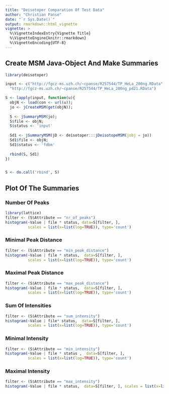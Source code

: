 ```yaml
---
title: "Deisotoper Comparation Of Test Data"
author: "Christian Panse"
date: "`r Sys.Date()`"
output: rmarkdown::html_vignette
vignette: >
  %\VignetteIndexEntry{Vignette Title}
  %\VignetteEngine{knitr::rmarkdown}
  %\VignetteEncoding{UTF-8}
---
```



## Create MSM Java-Object And Make Summaries

```r
library(deisotoper)

input <- c("http://fgcz-ms.uzh.ch/~cpanse/R257544/TP_HeLa_200ng.RData",
  "http://fgcz-ms.uzh.ch/~cpanse/R257544/TP_HeLa_200ng_pd21.RData")

S <- lapply(input, function(u){ 
  objN <- load(con <- url(u)); 
  jo <- jCreateMSM(get(objN)); 
  
  S <- jSummaryMSM(jo); 
  S$file <- objN;
  S$status <- 'input'
  
  Sd1 <- jSummaryMSM(jD <- deisotoper:::jDeisotopeMSM(jobj = jo))
  Sd1$file <- objN;
  Sd1$status <- 'fdbm'
  
  rbind(S, Sd1) 
})


S <- do.call('rbind', S)
```

## Plot Of The Summaries

### Number Of Peaks

```r
library(lattice)
filter <- (S$Attribute == "nr_of_peaks")
histogram(~Value | file * status, data=S[filter, ],
          scales = list(x=list(log=TRUE)), type='count')
```

### Minimal Peak Distance

```r
filter <- (S$Attribute == "min_peak_distance")
histogram(~Value | file * status,  data=S[filter, ], 
          scales = list(x=list(log=TRUE)), type='count')
```

### Maximal Peak Distance

```r
filter <- (S$Attribute == "max_peak_distance")
histogram(~Value | file * status,  data=S[filter, ],
          scales = list(x=list(log=TRUE)), type='count')
```

### Sum Of Intensities

```r
filter <- (S$Attribute == "sum_intensity")
histogram(~Value | file* status,  data=S[filter, ],
          scales = list(x=list(log=TRUE)), type='count')
```

### Minimal Intensity

```r
filter <- (S$Attribute == "min_intensity")
histogram(~Value | file * status ,  data=S[filter, ],
          scales = list(x=list(log=TRUE)), type='count')
```

### Maximal Intensity

```r
filter <- (S$Attribute == "max_intensity")
histogram(~Value | file * status,  data=S[filter, ], scales = list(x=list(log=TRUE)), type='count')
```